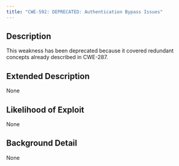 ```yaml
---
title: "CWE-592: DEPRECATED: Authentication Bypass Issues"
---
```


## Description
This weakness has been deprecated because it covered redundant concepts already described in CWE-287.

## Extended Description
None

## Likelihood of Exploit
None

## Background Detail
None
        